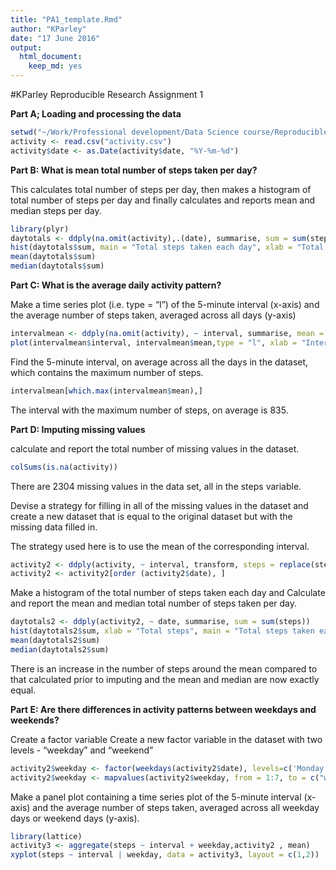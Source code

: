 ```yaml
---
title: "PA1_template.Rmd"
author: "KParley"
date: "17 June 2016"
output: 
  html_document: 
    keep_md: yes
---
```


#KParley Reproducible Research Assignment 1


**Part A; Loading and processing the data**


```r
setwd("~/Work/Professional development/Data Science course/Reproducible Research/RepData_PeerAssessment1")
activity <- read.csv("activity.csv")
activity$date <- as.Date(activity$date, "%Y-%m-%d")
```


**Part B: What is mean total number of steps taken per day?**


This calculates total number of steps per day, then makes a histogram of total number of steps per day and finally calculates and reports mean and median steps per day.


```r
library(plyr)
daytotals <- ddply(na.omit(activity),.(date), summarise, sum = sum(steps))
hist(daytotals$sum, main = "Total steps taken each day", xlab = "Total steps", ylab = "Frequency")
mean(daytotals$sum)
median(daytotals$sum)
```


**Part C: What is the average daily activity pattern?**


Make a time series plot (i.e. type = "l") of the 5-minute interval (x-axis) and the average number of steps taken, averaged across all days (y-axis)


```r
intervalmean <- ddply(na.omit(activity), ~ interval, summarise, mean = mean(steps))
plot(intervalmean$interval, intervalmean$mean,type = "l", xlab = "Interval", main = "Mean steps per interval acrosss all days", ylab = "Mean steps")
```


Find the 5-minute interval, on average across all the days in the dataset, which contains the maximum number of steps.


```r
intervalmean[which.max(intervalmean$mean),]
```


The interval with the maximum number of steps, on average is 835.


**Part D: Imputing missing values**


calculate and report the total number of missing values in the dataset.


```r
colSums(is.na(activity))
```


There are 2304 missing values in the data set, all in the steps variable.


Devise a strategy for filling in all of the missing values in the dataset and create a new dataset that is equal to the original dataset but with the missing data filled in.


The strategy used here is to use the mean of the corresponding interval.


```r
activity2 <- ddply(activity, ~ interval, transform, steps = replace(steps, is.na(steps), mean(steps, na.rm = TRUE)))
activity2 <- activity2[order (activity2$date), ]
```


Make a histogram of the total number of steps taken each day and Calculate and report the mean and median total number of steps taken per day.


```r
daytotals2 <- ddply(activity2, ~ date, summarise, sum = sum(steps))
hist(daytotals2$sum, xlab = "Total steps", main = "Total steps taken each day", ylab = "Frequency")
mean(daytotals2$sum)
median(daytotals2$sum)
```


There is an increase in the number of steps around the mean compared to that calculated prior to imputing and the mean and median are now exactly equal.


**Part E: Are there differences in activity patterns between weekdays and weekends?**


Create a factor variable Create a new factor variable in the dataset with two levels - "weekday" and "weekend" 


```r
activity2$weekday <- factor(weekdays(activity2$date), levels=c('Monday','Tuesday','Wednesday','Thursday','Friday', 'Saturday', 'Sunday'), labels= 1:7)
activity2$weekday <- mapvalues(activity2$weekday, from = 1:7, to = c("weekday", "weekday","weekday","weekday","weekday", "weekend","weekend"))
```


Make a panel plot containing a time series plot of the 5-minute interval (x-axis) and the average number of steps taken, averaged across all weekday days or weekend days (y-axis). 


```r
library(lattice)
activity3 <- aggregate(steps ~ interval + weekday,activity2 , mean)
xyplot(steps ~ interval | weekday, data = activity3, layout = c(1,2))
```


